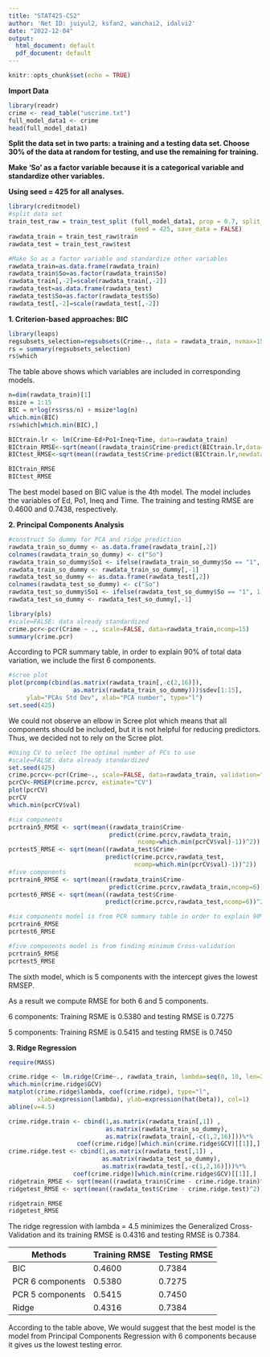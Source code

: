 ```yaml
---
title: "STAT425-CS2"
author: 'Net ID: juiyul2, ksfan2, wanchai2, idalvi2'
date: "2022-12-04"
output:
  html_document: default
  pdf_document: default
---
```


```r
knitr::opts_chunk$set(echo = TRUE)
```

**Import Data**
```r
library(readr)
crime <- read_table("uscrime.txt")
full_model_data1 <- crime
head(full_model_data1)
```
**Split the data set in two parts: a training and a testing data set. Choose 30\% of the data at random for testing, and use the remaining for training.**

**Make 'So' as a factor variable because it is a categorical variable and standardize other variables.**

**Using seed = 425 for all analyses.**
```r
library(creditmodel)
#split data set
train_test_raw = train_test_split (full_model_data1, prop = 0.7, split_type = "Random",
                                   seed = 425, save_data = FALSE)
rawdata_train = train_test_raw$train
rawdata_test = train_test_raw$test

#Make So as a factor variable and standardize other variables
rawdata_train=as.data.frame(rawdata_train)
rawdata_train$So=as.factor(rawdata_train$So)
rawdata_train[,-2]=scale(rawdata_train[,-2])
rawdata_test=as.data.frame(rawdata_test)
rawdata_test$So=as.factor(rawdata_test$So)
rawdata_test[,-2]=scale(rawdata_test[,-2])

```

**1. Criterion-based approaches: BIC**

```r
library(leaps)
regsubsets_selection=regsubsets(Crime~., data = rawdata_train, nvmax=15)
rs = summary(regsubsets_selection)
rs$which
```
The table above shows which variables are included in corresponding models.


```r
n=dim(rawdata_train)[1]
msize = 1:15
BIC = n*log(rs$rss/n) + msize*log(n)
which.min(BIC)
rs$which[which.min(BIC),]

BICtrain.lr <- lm(Crime~Ed+Po1+Ineq+Time, data=rawdata_train)
BICtrain_RMSE<-sqrt(mean((rawdata_train$Crime-predict(BICtrain.lr,data=rawdata_train))^2))
BICtest_RMSE<-sqrt(mean((rawdata_test$Crime-predict(BICtrain.lr,newdata=rawdata_test))^2))

BICtrain_RMSE
BICtest_RMSE
```
The best model based on BIC value is the 4th model. The model includes the variables of Ed, Po1, Ineq and Time. The training and testing RMSE are 0.4600 and 0.7438, respectively.

**2. Principal Components Analysis**

```r
#construct So dummy for PCA and ridge prediction
rawdata_train_so_dummy <- as.data.frame(rawdata_train[,2])
colnames(rawdata_train_so_dummy) <- c("So")
rawdata_train_so_dummy$So1 <- ifelse(rawdata_train_so_dummy$So == "1", 1, 0)
rawdata_train_so_dummy <- rawdata_train_so_dummy[,-1]
rawdata_test_so_dummy <- as.data.frame(rawdata_test[,2])
colnames(rawdata_test_so_dummy) <- c("So")
rawdata_test_so_dummy$So1 <- ifelse(rawdata_test_so_dummy$So == "1", 1, 0)
rawdata_test_so_dummy <- rawdata_test_so_dummy[,-1]

library(pls)
#scale=FALSE: data already standardized
crime.pcr<-pcr(Crime ~ ., scale=FALSE, data=rawdata_train,ncomp=15)
summary(crime.pcr)
```
According to PCR summary table, in order to explain 90% of total data variation, we include the first 6 components.


```r
#scree plot
plot(prcomp(cbind(as.matrix(rawdata_train[,-c(2,16)]), 
                  as.matrix(rawdata_train_so_dummy)))$sdev[1:15],
     ylab="PCAs Std Dev", xlab="PCA number", type="l")
set.seed(425)
```
We could not observe an elbow in Scree plot which means that all components should be included, but it is not helpful for reducing predictors. Thus, we decided not to rely on the Scree plot.

```r
#Using CV to select the optimal number of PCs to use
#scale=FALSE: data already standardized
set.seed(425)
crime.pcrcv<-pcr(Crime~., scale=FALSE, data=rawdata_train, validation="CV", ncomp=15)
pcrCV<-RMSEP(crime.pcrcv, estimate="CV")
plot(pcrCV)
pcrCV
which.min(pcrCV$val)

#six components
pcrtrain5_RMSE <- sqrt(mean((rawdata_train$Crime- 
                            predict(crime.pcrcv,rawdata_train,
                                    ncomp=which.min(pcrCV$val)-1))^2))
pcrtest5_RMSE <- sqrt(mean((rawdata_test$Crime-
                           predict(crime.pcrcv,rawdata_test,
                                   ncomp=which.min(pcrCV$val)-1))^2))
#five components
pcrtrain6_RMSE <- sqrt(mean((rawdata_train$Crime- 
                            predict(crime.pcrcv,rawdata_train,ncomp=6))^2))
pcrtest6_RMSE <- sqrt(mean((rawdata_test$Crime-
                           predict(crime.pcrcv,rawdata_test,ncomp=6))^2))

#six components model is from PCR summary table in order to explain 90% of total data variation
pcrtrain6_RMSE
pcrtest6_RMSE

#five components model is from finding minimum Cross-validation
pcrtrain5_RMSE
pcrtest5_RMSE
```
The sixth model, which is 5 components with the intercept gives the lowest RMSEP.

As a result we compute RMSE for both 6 and 5 components.

6 components: Training RSME is 0.5380 and testing RMSE is 0.7275

5 components: Training RSME is 0.5415 and testing RMSE is 0.7450

**3. Ridge Regression** 

```r
require(MASS)

crime.ridge <- lm.ridge(Crime~., rawdata_train, lambda=seq(0, 10, len=21))
which.min(crime.ridge$GCV)
matplot(crime.ridge$lambda, coef(crime.ridge), type="l",
        xlab=expression(lambda), ylab=expression(hat(beta)), col=1)
abline(v=4.5)

crime.ridge.train <- cbind(1,as.matrix(rawdata_train[,1]) ,
                           as.matrix(rawdata_train_so_dummy),
                           as.matrix(rawdata_train[,-c(1,2,16)]))%*%
                   coef(crime.ridge)[which.min(crime.ridge$GCV)[[1]],]
crime.ridge.test <- cbind(1,as.matrix(rawdata_test[,1]) ,
                          as.matrix(rawdata_test_so_dummy),
                          as.matrix(rawdata_test[,-c(1,2,16)]))%*%
                  coef(crime.ridge)[which.min(crime.ridge$GCV)[[1]],]
ridgetrain_RMSE <- sqrt(mean((rawdata_train$Crime - crime.ridge.train)^2))
ridgetest_RMSE <- sqrt(mean((rawdata_test$Crime - crime.ridge.test)^2))

ridgetrain_RMSE
ridgetest_RMSE
```
The ridge regression with lambda = 4.5 minimizes the Generalized Cross-Validation and its training RMSE is 0.4316 and testing RMSE is 0.7384.




Methods |Training RMSE| Testing RMSE
---|---|---
BIC | 0.4600 | 0.7384
PCR 6 components | 0.5380 | 0.7275
PCR 5 components | 0.5415 | 0.7450
Ridge | 0.4316 | 0.7384


According to the table above, We would suggest that the best model is the model from Principal Components Regression with 6 components because it gives us the lowest testing error.
